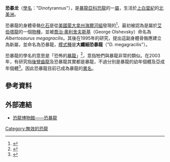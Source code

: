 '''恐暴龙'''（[[學名|學名]]："Dinotyrannus"），是[[暴龍亞科|暴龍亞科]][[恐龍|恐龍]]的一[[屬|屬]]，生活於[[上白堊紀|上白堊紀]]的[[北美洲|北美洲]]。

恐暴龍的身體骨骼[[化石|化石]]是從[[美國|美國]][[蒙大拿州|蒙大拿州]][[海爾河組|海爾河組]]發現的<ref name="paul88">{{Cite book | author = Paul, G.S | year = 1988 | title = Predatory Dinosaurs of the World | url = https://archive.org/details/predatorydinosau00paul | location = New York | publisher = Simon & Schuster | pages = 464pp.}}</ref>，最初被認為是屬於[[艾伯塔龍|艾伯塔龍]]的一個[[物種|物種]]，並被[[喬治·奧利舍夫斯基|喬治·奧利舍夫斯基]]（George Olshevsky）命名為''Albertosaurus megagracilis''。其後在1995年的研究，提出這副身體骨骼應建立為新屬，並命名為恐暴龍，[[模式種|模式種]]是'''大纖細恐暴龍'''（"D. megagracilis"）。

恐暴龍的學名的意思是「恐怖的[[暴龍|暴龍]]」<ref name="olshevsky95">{{Cite journal | author = Olshevsky, G | year = 1995 | title = The origin and evolution of the tyrannosaurids | journal = Kyoryugaku Saizensen | volume = 9 | pages = 92-119}}</ref>，意指牠們與暴龍非常的類似。在2003年，有研究指[[後彎齒龍|後彎齒龍]]及恐暴龍其實都是暴龍，不過分別是暴龍的幼年個體及亞成年個體<ref name="currie03a">{{Cite journal | author = Currie, P.J | year = 2003a | title = Allometric growth in tyrannosaurids (Dinosauria: Theropoda) from the Upper Cretaceous of North America and Asia | journal = Canadian Journal of Earth Sciences | volume = 40 | pages = 651-665}}</ref>。因此恐暴龍目前已成為暴龍的[[異名|異名]]。

==參考資料==
<div class="references-small">
<references></references>
</div>

==外部連結==
*[https://web.archive.org/web/20070714003033/http://www.dinosaur.net.cn/museum/Dinotyrannus.htm 恐龍博物館——恐暴龍]
{{Theropoda|C.}}
[[Category:無效的恐龍|Category:無效的恐龍]]